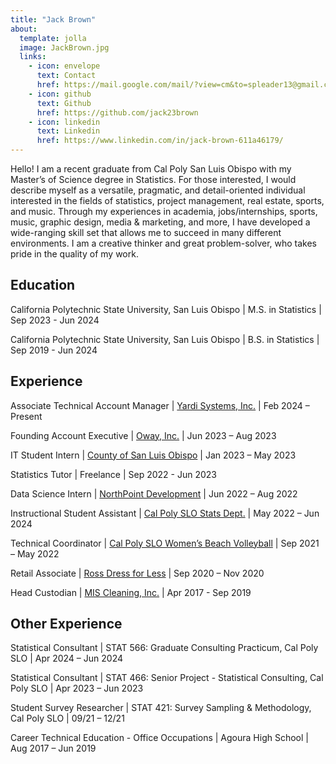 ```yaml
---
title: "Jack Brown"
about:
  template: jolla
  image: JackBrown.jpg
  links:
    - icon: envelope
      text: Contact
      href: https://mail.google.com/mail/?view=cm&to=spleader13@gmail.com
    - icon: github
      text: Github
      href: https://github.com/jack23brown
    - icon: linkedin
      text: Linkedin
      href: https://www.linkedin.com/in/jack-brown-611a46179/
---
```


Hello! I am a recent graduate from Cal Poly San Luis Obispo with my Master's of Science degree in Statistics. For those interested, I would describe myself as a versatile, pragmatic, and detail-oriented individual interested in the fields of statistics, project management, real estate, sports, and music. Through my experiences in academia, jobs/internships, sports, music, graphic design, media & marketing, and more, I have developed a wide-ranging skill set that allows me to succeed in many different environments. I am a creative thinker and great problem-solver, who takes pride in the quality of my work.

## Education

California Polytechnic State University, San Luis Obispo \| M.S. in Statistics \| Sep 2023 - Jun 2024

California Polytechnic State University, San Luis Obispo \| B.S. in Statistics \| Sep 2019 - Jun 2024

## Experience

Associate Technical Account Manager \| [Yardi Systems, Inc.](https://www.yardi.com/) \| Feb 2024 – Present

Founding Account Executive \| [Oway, Inc.](https://www.oway.io/) \| Jun 2023 – Aug 2023

IT Student Intern \| [County of San Luis Obispo](https://www.slocounty.ca.gov/departments/information-technology) \| Jan 2023 – May 2023

Statistics Tutor \| Freelance \| Sep 2022 - Jun 2023

Data Science Intern \| [NorthPoint Development](https://www.beyondthecontract.com/) \| Jun 2022 – Aug 2022

Instructional Student Assistant \| [Cal Poly SLO Stats Dept.](https://statistics.calpoly.edu/) \| May 2022 – Jun 2024

Technical Coordinator \| [Cal Poly SLO Women’s Beach Volleyball](https://gopoly.com/sports/womens-beach-volleyball) \| Sep 2021 – May 2022

Retail Associate \| [Ross Dress for Less](https://www.rossstores.com/) \| Sep 2020 – Nov 2020

Head Custodian \| [MIS Cleaning, Inc.](https://www.buzzfile.com/business/M.I.S.-Cleaning,-Inc.-818-636-2154) \| Apr 2017 - Sep 2019

## Other Experience

Statistical Consultant \| STAT 566: Graduate Consulting Practicum, Cal Poly SLO \| Apr 2024 – Jun 2024

Statistical Consultant \| STAT 466: Senior Project - Statistical Consulting, Cal Poly SLO \| Apr 2023 – Jun 2023

Student Survey Researcher \| STAT 421: Survey Sampling & Methodology, Cal Poly SLO \| 09/21 – 12/21

Career Technical Education - Office Occupations \| Agoura High School \| Aug 2017 – Jun 2019
